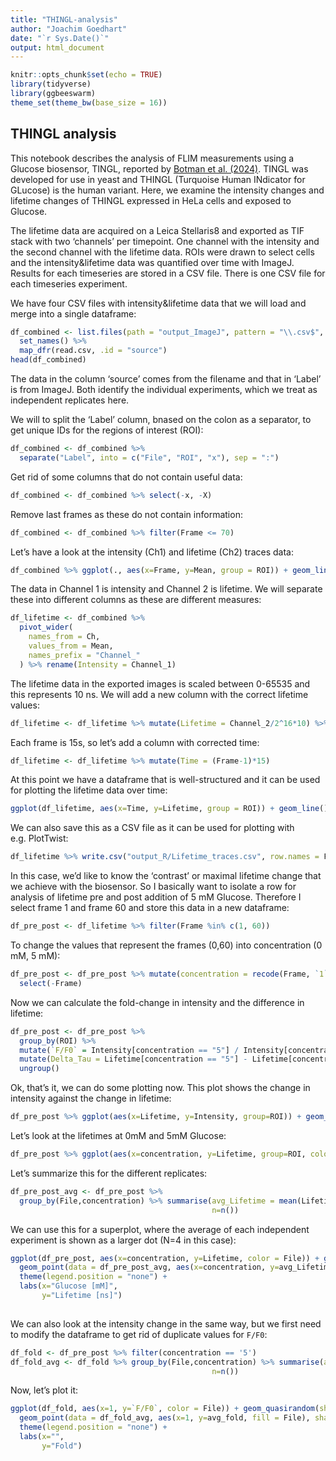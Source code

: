 ```yaml
---
title: "THINGL-analysis"
author: "Joachim Goedhart"
date: "`r Sys.Date()`"
output: html_document
---
```


```r
knitr::opts_chunk$set(echo = TRUE)
library(tidyverse)
library(ggbeeswarm)
theme_set(theme_bw(base_size = 16))
```

## THINGL analysis

This notebook describes the analysis of FLIM measurements using a Glucose biosensor, TINGL, reported by [Botman et al. (2024)](https://doi.org/10.1101/2024.11.29.626064).
TINGL was developed for use in yeast and THINGL (Turquoise Human INdicator for GLucose) is the human variant. Here, we examine the intensity changes and lifetime changes of THINGL expressed in HeLa cells and exposed to Glucose.

The lifetime data are acquired on a Leica Stellaris8 and exported as TIF stack with two 'channels' per timepoint. One channel with the intensity and the second channel with the lifetime data. ROIs were drawn to select cells and the intensity&lifetime data was quantified over time with ImageJ. Results for each timeseries are stored in a CSV file. There is one CSV file for each timeseries experiment.

We have four CSV files with intensity&lifetime data that we will load and merge into a single dataframe:

```r
df_combined <- list.files(path = "output_ImageJ", pattern = "\\.csv$", full.names = TRUE) %>%
  set_names() %>%
  map_dfr(read.csv, .id = "source")
head(df_combined)
```

The data in the column 'source' comes from the filename and that in 'Label' is from ImageJ. Both identify the individual experiments, which we treat as independent replicates here.

We will to split the 'Label' column, bnased on the colon as a separator, to get unique IDs for the regions of interest (ROI):

```r
df_combined <- df_combined %>%
  separate("Label", into = c("File", "ROI", "x"), sep = ":")
```

Get rid of some columns that do not contain useful data:

```r
df_combined <- df_combined %>% select(-x, -X)
```

Remove last frames as these do not contain information:

```r
df_combined <- df_combined %>% filter(Frame <= 70)
```

Let's have a look at the intensity (Ch1) and lifetime (Ch2) traces data:

```r
df_combined %>% ggplot(., aes(x=Frame, y=Mean, group = ROI)) + geom_line() +facet_grid(Ch~source)
```

The data in Channel 1 is intensity and Channel 2 is lifetime. We will separate these into different columns as these are different measures:

```r
df_lifetime <- df_combined %>%
  pivot_wider(
    names_from = Ch,
    values_from = Mean,
    names_prefix = "Channel_"
  ) %>% rename(Intensity = Channel_1)
```

The lifetime data in the exported images is scaled between 0-65535 and this represents 10 ns. We will add a new column with the correct lifetime values:

```r
df_lifetime <- df_lifetime %>% mutate(Lifetime = Channel_2/2^16*10) %>% select(-Channel_2)
```

Each frame is 15s, so let's add a column with corrected time:

```r
df_lifetime <- df_lifetime %>% mutate(Time = (Frame-1)*15)
```

At this point we have a dataframe that is well-structured and it can be used for plotting the lifetime data over time:

```r
ggplot(df_lifetime, aes(x=Time, y=Lifetime, group = ROI)) + geom_line() +facet_wrap(~source, ncol=4)
```

We can also save this as a CSV file as it can be used for plotting with e.g. PlotTwist:

```r
df_lifetime %>% write.csv("output_R/Lifetime_traces.csv", row.names = F)
```

In this case, we'd like to know the 'contrast' or maximal lifetime change that we achieve with the biosensor. So I basically want to isolate a row for analysis of lifetime pre and post addition of 5 mM Glucose. Therefore I select frame 1 and frame 60 and store this data in a new dataframe:

```r
df_pre_post <- df_lifetime %>% filter(Frame %in% c(1, 60))
```

To change the values that represent the frames (0,60) into concentration (0 mM, 5 mM):

```r
df_pre_post <- df_pre_post %>% mutate(concentration = recode(Frame, `1` = "0", `60` = "5")) %>%
  select(-Frame) 
```

Now we can calculate the fold-change in intensity and the difference in lifetime:

```r
df_pre_post <- df_pre_post %>%
  group_by(ROI) %>%
  mutate(`F/F0` = Intensity[concentration == "5"] / Intensity[concentration == "0"]) %>%
  mutate(Delta_Tau = Lifetime[concentration == "5"] - Lifetime[concentration == "0"]) %>%
  ungroup()
```

Ok, that's it, we can do some plotting now. This plot shows the change in intensity against the change in lifetime:

```r
df_pre_post %>% ggplot(aes(x=Lifetime, y=Intensity, group=ROI)) + geom_point() + geom_line()
```

Let's look at the lifetimes at 0mM and 5mM Glucose:

```r
df_pre_post %>% ggplot(aes(x=concentration, y=Lifetime, group=ROI, colour = File)) + geom_point() + geom_line() +facet_wrap(~File)
```

Let's summarize this for the different replicates:

```r
df_pre_post_avg <- df_pre_post %>%
  group_by(File,concentration) %>% summarise(avg_Lifetime = mean(Lifetime),
                                             n=n())
```
We can use this for a superplot, where the average of each independent experiment is shown as a larger dot (N=4 in this case):

```r
ggplot(df_pre_post, aes(x=concentration, y=Lifetime, color = File)) + geom_quasirandom(shape=19) +
  geom_point(data = df_pre_post_avg, aes(x=concentration, y=avg_Lifetime, fill = File), shape=21, size=8, color="black", alpha=0.7) + 
  theme(legend.position = "none") +
  labs(x="Glucose [mM]",
       y="Lifetime [ns]")
  
```

We can also look at the intensity change in the same way, but we first need to modify the dataframe to get rid of duplicate values for `F/F0`:

```r
df_fold <- df_pre_post %>% filter(concentration == '5')
df_fold_avg <- df_fold %>% group_by(File,concentration) %>% summarise(avg_fold = mean(`F/F0`),
                                             n=n())
```

Now, let's plot it:

```r
ggplot(df_fold, aes(x=1, y=`F/F0`, color = File)) + geom_quasirandom(shape=19) +
  geom_point(data = df_fold_avg, aes(x=1, y=avg_fold, fill = File), shape=21, size=8, color="black", alpha=0.7) + 
  theme(legend.position = "none") +
  labs(x="",
       y="Fold")
  
```


  